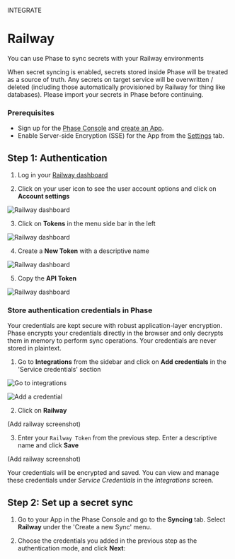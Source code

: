 

<Tag variant="small">INTEGRATE</Tag>

# Railway

You can use Phase to sync secrets with your Railway environments

<Warning>
  When secret syncing is enabled, secrets stored inside Phase will be treated as
  a source of truth. Any secrets on target service will be overwritten /
  deleted (including those automatically provisioned by Railway for thing like databases). Please import your secrets in Phase before continuing.
</Warning>

### Prerequisites

- Sign up for the [Phase Console](/quickstart) and [create an App](/console/apps#create-an-app).
- Enable Server-side Encryption (SSE) for the App from the [Settings](/console/apps#settings) tab.


## Step 1: Authentication

1. Log in your [Railway dashboard](https://railway.app/dashboard)

2. Click on your user icon to see the user account options and click on **Account settings**

![Railway dashboard](/assets/images/platform-integrations/railway/2.png)

3. Click on **Tokens** in the menu side bar in the left

![Railway dashboard](/assets/images/platform-integrations/railway/3.png)

4. Create a **New Token** with a descriptive name

![Railway dashboard](/assets/images/platform-integrations/railway/4.png)

5. Copy the **API Token**

![Railway dashboard](/assets/images/platform-integrations/railway/5.png)


### Store authentication credentials in Phase

<Note>
  Your credentials are kept secure with robust application-layer encryption.
  Phase encrypts your credentials directly in the browser and only decrypts them
  in memory to perform sync operations. Your credentials are never stored in
  plaintext.
</Note>

1. Go to **Integrations** from the sidebar and click on **Add credentials** in the 'Service credentials' section

![Go to integrations](/assets/images/platform-integrations/integrations-sidebar.png)

![Add a credential](/assets/images/platform-integrations/add-credential-button.png)

2. Click on **Railway**

(Add railway screenshot)

3. Enter your `Railway Token` from the previous step. Enter a descriptive name and click **Save**

(Add railway screenshot)

Your credentials will be encrypted and saved. You can view and manage these credentials under *Service Credentials* in the *Integrations* screen.


## Step 2: Set up a secret sync

1. Go to your App in the Phase Console and go to the **Syncing** tab. Select **Railway** under the 'Create a new Sync' menu.

2. Choose the credentials you added in the previous step as the authentication mode, and click **Next**:
